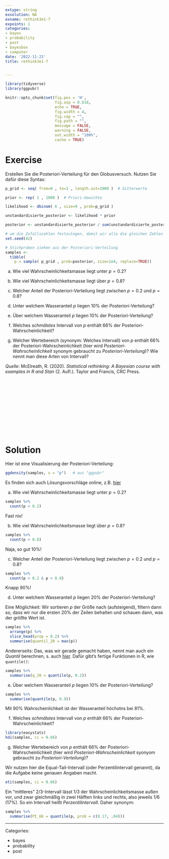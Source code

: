 ```yaml
---
extype: string
exsolution: NA
exname: rethink3e1-7
expoints: 1
categories:
- bayes
- probability
- post
- bayesbox
- computer
date: '2022-11-23'
title: rethink3e1-7


---
```




```r
library(tidyverse)
library(ggpubr)
```


```r
knitr::opts_chunk$set(fig.pos = 'H',
                      fig.asp = 0.618,
                      echo = TRUE,
                      fig.width = 4,
                      fig.cap = "", 
                      fig.path = "",
                      message = FALSE,
                      warning = FALSE,
                      out.width = "100%",
                      cache = TRUE)
```








# Exercise

Erstellen Sie die Posteriori-Verteilung für den Globusversuch. Nutzen Sie dafür diese Syntax:


```r
p_grid <- seq( from=0 , to=1 , length.out=1000 )  # Gitterwerte

prior <- rep( 1 , 1000 )  # Priori-Gewichte

likelihood <- dbinom( 6 , size=9 , prob=p_grid ) 

unstandardisierte_posterior <- likelihood * prior 

posterior <- unstandardisierte_posterior / sum(unstandardisierte_posterior)

# um die Zufallszahlen festzulegen, damit wir alle die gleichen Zahlen bekommen zum Schnluss: 
set.seed(42) 

# Stichproben ziehen aus der Posteriori-Verteilung
samples <- 
  tibble(
    p = sample( p_grid , prob=posterior, size=1e4, replace=TRUE)) 
```



a) Wie viel Wahrscheinlichkeitsmasse liegt unter $p=0.2$?

b) Wie viel Wahrscheinlichkeitsmasse liegt über $p=0.8$?

c) Welcher Anteil der Posteriori-Verteilung liegt zwischen $p=0.2$ und $p=0.8$?

d) Unter welchem Wasseranteil $p$ liegen 10% der Posteriori-Verteilung?

e) Über welchem Wasseranteil $p$ liegen 10% der Posteriori-Verteilung?

f) Welches *schmälstes* Intervall von $p$ enthält 66% der Posteriori-Wahrscheinlichkeit?

g) Welcher Wertebereich (synonym: Welches Intervall) von $p$ enthält 66% der Posteriori-Wahrscheinlichkeit (hier wird *Posteriori-Wahrscheinlichkeit* synonym gebraucht zu *Posteriori-Verteilung*)? Wie nennt man diese Arten von Intervall?


*Quelle*: McElreath, R. (2020). *Statistical rethinking: A Bayesian course with examples in R and Stan* (2. Aufl.). Taylor and Francis, CRC Press.



</br>
</br>
</br>
</br>
</br>
</br>
</br>
</br>
</br>
</br>

# Solution

Hier ist eine Visualisierung der Posteriori-Verteilung:


```r
ggdensity(samples, x = "p")   # aus "ggpubr"
```


Es finden sich auch Lösungsvorschläge online, z.B. [hier](https://github.com/jffist/statistical-rethinking-solutions/blob/master/ch03_hw.R)

a) Wie viel Wahrscheinlichkeitsmasse liegt unter $p=0.2$?

```r
samples %>% 
  count(p < 0.2)
```

Fast nix!



b) Wie viel Wahrscheinlichkeitsmasse liegt über $p=0.8$?


```r
samples %>% 
  count(p > 0.8)
```

Naja, so gut 10%!




c)  Welcher Anteil der Posteriori-Verteilung liegt zwischen $p=0.2$ und $p=0.8$?



```r
samples %>% 
  count(p > 0.2 & p < 0.8) 
```

Knapp 90%!



d) Unter welchem Wasseranteil $p$ liegen 20% der Posteriori-Verteilung?


Eine Möglichkeit: Wir sortieren $p$ der Größe nach (aufsteigend), filtern dann so, dass wir nur die ersten 20% der Zeilen behalten und schauen dann, was der größte Wert ist.

```r
samples %>% 
  arrange(p) %>% 
  slice_head(prop = 0.2) %>% 
  summarise(quantil_20 = max(p))
```
Andererseits: Das, was wir gerade gemacht haben, nennt man auch ein *Quantil* berechnen, s. auch [hier](https://de.wikipedia.org/wiki/Quantil_%28Wahrscheinlichkeitstheorie%29). Dafür gibt's fertige Funktionen in R, wie `quantile()`:

```r
samples %>% 
  summarise(q_20 = quantile(p, 0.2))
```




e) Über welchem Wasseranteil $p$ liegen 10% der Posteriori-Verteilung?


```r
samples %>% 
  summarise(quantile(p, 0.9))
```


Mit 90% Wahrscheinlichkeit ist der Wasseranteil höchstns bei 81%.



f) Welches *schmälstes* Intervall von $p$ enthält 66% der Posteriori-Wahrscheinlichkeit?


```r
library(easystats)
hdi(samples, ci = 0.66)
```






g) Welcher Wertebereich von $p$ enthält 66% der Posteriori-Wahrscheinlichkeit (hier wird *Posteriori-Wahrscheinlichkeit* syonyom gebraucht zu *Posteriori-Verteilung*)?


Wir nutzen hier die Equal-Tail-Intervall (oder Perzentilintervall genannt),
da die Aufgabe keine genauen Angaben macht.

```r
eti(samples, ci = 0.66)
```

Ein "mittleres" 2/3-Intervall lässt 1/3 der Wahrscheinlichkeitsmasse außen vor, und zwar gleichmäßig in zwei Hälften links und rechts, also jeweils 1/6 (17%). So ein Intervall heißt *Perzentilintervall*. Daher synonym:

```r
samples %>% 
  summarise(PI_66 = quantile(p, prob = c(0.17, .84)))
```






---

Categories: 

- bayes
- probability
- post

